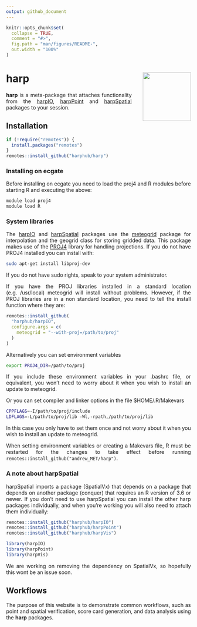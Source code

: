 ```yaml
---
output: github_document
---
```


<!-- README.md is generated from README.Rmd. Please edit that file -->

<style>
  body{
    text-align: justify;
  }
</style>

```r
knitr::opts_chunk$set(
  collapse = TRUE,
  comment = "#>",
  fig.path = "man/figures/README-",
  out.width = "100%"
)
```
# harp <a href=#><img src='man/figures/harp_logo_dark.svg' align="right" height="131.5" style="margin-left:30px" /></a>


__harp__ is a meta-package that attaches functionality from the [harpIO](https://harphub.github.io/harpIO), [harpPoint](https://harphub.github.io/harpPoint) and [harpSpatial](https://harphub.github.io/harpSpatial) packages to your session.  

## Installation
```r
if (!require("remotes")) {
  install.packages("remotes")
}
remotes::install_github("harphub/harp")
```

### Installing on ecgate
Before installing on ecgate you need to load the proj4 and R modules before starting R and executing the above:
```bash
module load proj4
module load R
```


### System libraries
The [harpIO](https://harphub.github.io/harpIO) and [harpSpatial](https://harphub.github.io/harpSpatial) packages use the [meteogrid](https://github.com/harphub/meteogrid) package for interpolation and the geogrid class for storing gridded data. This package makes use of the [PROJ4](https://proj4.org) library for handling projections. If you do not have PROJ4 installed you can install with:

```bash
sudo apt-get install libproj-dev
```

If you do not have sudo rights, speak to your system administrator. 

If you have the PROJ libraries installed in a standard location (e.g. /usr/local) meteogrid will install without problems. However, if the PROJ libraries are in a non standard location, you need to tell the install function where they are:
```r
remotes::install_github(
  "harphub/harpIO",
  configure.args = c(
    meteogrid = "--with-proj=/path/to/proj"
  )
)
```

Alternatively you can set environment variables
```bash
export PROJ4_DIR=/path/to/proj
```

If you include these environment variables in your .bashrc file, or equivalent, you won't need to worry about it when you wish to install an update to meteogrid.

Or you can set compiler and linker options in the file $HOME/.R/Makevars
```bash
CPPFLAGS=-I/path/to/proj/include
LDFLAGS=-L/path/to/proj/lib -Wl,-rpath,/path/to/proj/lib
```

In this case you only have to set them once and not worry about it when you wish to install an update to meteogrid.

When setting environment variables or creating a Makevars file, R must be restarted for the changes to take effect before running `remotes::install_github("andrew_MET/harp")`.

### A note about harpSpatial
harpSpatial imports a package (SpatialVx) that depends on a package that depends on another package (conquer) that requires an R version of 3.6 or newer. If you don't need to use harpSpatial you can install the other harp packages individually, and when you're working you will also need to attach them individually:
```r
remotes::install_github("harphub/harpIO")
remotes::install_github("harphub/harpPoint")
remotes::install_github("harphub/harpVis")

library(harpIO)
library(harpPoint)
library(harpVis)
```

We are working on removing the dependency on SpatialVx, so hopefully this wont be an issue soon. 

## Workflows
The purpose of this website is to demonstrate common workflows, such as point and spatial verification, score card generation, and data analysis using the __harp__ packages. 
